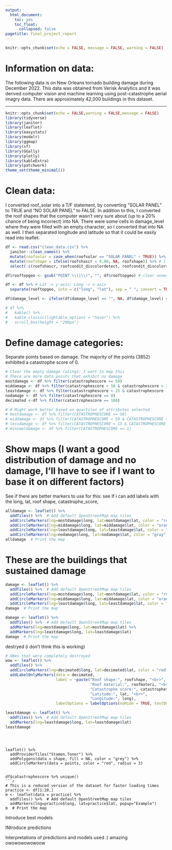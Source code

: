 ```yaml
---
output: 
  html_document:
    toc: yes
    toc_float:
      collapsed: false
pagetitle: final_project_report
---
```


```r
knitr::opts_chunk$set(echo = FALSE, message = FALSE, warning = FALSE)
```

# Information on data:
The following data is on New Orleans tornado building damage during December 2022. This data was obtained from Verisk Analytics and it was derived computer vision and machine learning using post-catastrophe aerial imagry data. There are approximately 42,000 buildings in this dataset. 

---

```r
knitr::opts_chunk$set(echo = FALSE,warning = FALSE,message = FALSE)
library(tidyverse)
library(janitor)
library(leaflet)
library(easystats)
library(modelr)
library(ggmap)
library(sf)
library(GGally)
library(plotly)
library(kableExtra)
library(patchwork)
theme_set(theme_minimal())
```

# Clean data:

I converted roof_solar into a T/F statement, by converting "SOLAR PANEL" to TRUE and "NO SOLAR PANEL" to FALSE. In addition to this, I converted the roof shapes that the computer wasn't very sure about (up to a 20% chance of being incorrect) into NA. There were some cells in damage_level where they were filled with an empty character, so I converted that into NA as well. I then separated longitude and latitude so that it could be easily read into leaflet. 

```r
df <- read.csv("clean_data.csv") %>% 
  janitor::clean_names() %>% 
  mutate(roofsolar = case_when(roofsolar == "SOLAR PANEL" ~ TRUE)) %>% # This column was just "yes" or "no"
  mutate(roofshape = ifelse(roofshascr < 0.80, NA, roofshape)) %>% # I only want to include roofshapes that the computer was highly confident about
  select(-c(roofshascr, roofcondit_discolordetect, roofcondit_discolorscore, roofcondit_discolorpercen, trampscr, roofcondit_tarppercen))

df$rooftopgeo <- gsub("POINT \\(|\\)", "", df$rooftopgeo) # clear unnecessary words to obtain long and lat

df <- df %>% # Lat -> y-axis; Long -> x-axis
  separate(rooftopgeo, into = c("long", "lat"), sep = " ", convert = TRUE)

df$damage_level <- ifelse(df$damage_level == "", NA, df$damage_level) # Turn blank observations into NA
```

```r
# df %>%
#   kable() %>%
#   kable_classic(lightable_options = "hover") %>%
#   scroll_box(height = "200px")
```


# Define damage categories: 

Separate points based on damage. The majority of the points (3852) exhibited a catastrophe score of 0.

```r
# Clear the empty damage ratings: I want to map this 
# There are more data points that exhibit no damage
mostdamage <- df %>% filter(catastrophescore >= 50)
middamage <- df %>% filter(catastrophescore < 50 & catastrophescore > 25)
leastdamage <- df %>% filter(catastrophescore < 25 & catastrophescore != 0)
nodamage <- df %>% filter(catastrophescore == 0)
decimated <-df %>% filter(catastrophescore == 100)

# # Might work better based on quartiles of attributes selected
# mostdamage <- df %>% filter(CATASTROPHESCORE >= 50)
# middamage <- df %>% filter(CATASTROPHESCORE < 50 & CATASTROPHESCORE >= 15)
# lessdamage <- df %>% filter(CATASTROPHESCORE < 15 & CATASTROPHESCORE >= 2)
# minimaldamage <- df %>% filter(CATASTROPHESCORE == 1)

```

# Show maps (I want a good distribution of damage and no damage, I'll have to see if I want to base it on different factors)

See if there are better markers to use for this: see If i can add labels with the long, lat, roof shape, catastrophe_score,
```r
alldamage <- leaflet() %>%
  addTiles() %>%  # Add default OpenStreetMap map tiles
  addCircleMarkers(lng=mostdamage$long, lat=mostdamage$lat, color = "red", radius = 2) %>%
  addCircleMarkers(lng=middamage$long, lat=middamage$lat, color = "orange", radius = 2) %>%
  addCircleMarkers(lng=leastdamage$long, lat=leastdamage$lat, color = "blue", radius = 2) %>%
  addCircleMarkers(lng=nodamage$long, lat=nodamage$lat, color = "gray", radius = .5)
alldamage  # Print the map
```
# These are the buildings that sustained damage

```r
damage <- leaflet() %>%
  addTiles() %>%  # Add default OpenStreetMap map tiles
  addCircleMarkers(lng=mostdamage$long, lat=mostdamage$lat, color = "red", radius = 2) %>% 
  addCircleMarkers(lng=middamage$long, lat=middamage$lat, color = "orange", radius = 2) %>% 
  addCircleMarkers(lng=leastdamage$long, lat=leastdamage$lat, color = "blue", radius = 2)
damage  # Print the map

damage <- leaflet() %>%
  addTiles() %>%  # Add default OpenStreetMap map tiles
  addMarkers(lng=mostdamage$long, lat=mostdamage$lat) %>%
  addMarkers(lng=leastdamage$long, lat=leastdamage$lat)
damage  # Print the map
```
destryed (i don't think this is working)
```r
# ONes that were completely destroyed
wow <- leaflet() %>%
  addTiles() %>%  
  addCircleMarkers(lng=decimated$long, lat=decimated$lat, color = "red", radius = 2) %>% 
  addLabelOnlyMarkers(data = decimated,
                      label = ~paste("Roof shape:", roofshape, "<br>",
                                     "Roof material:", roofmateri, "<br>",
                                     "Catastrophe score:", catastrophescore, "<br>",
                                     "Latitude:", lat, "<br>",
                                     "Longitude:", long),
                      labelOptions = labelOptions(noHide = TRUE, textOnly = FALSE, direction = "auto"))

```



```r
leastdamage <- leaflet() %>%
  addTiles() %>%  # Add default OpenStreetMap map tiles
  addMarkers(lng=leastdamage$long, lat=leastdamage$lat)
leastdamage

```

```



leaflet() %>% 
  addProviderTiles("Stamen.Toner") %>% 
  addPolygons(data = shape, fill = NA, color = "grey") %>% 
  addCircleMarkers(data = points, color = "red", radius = 3)


df$catastrophescore %>% unique()
```r
# This is a reduced version of the dataset for faster loading times
practice <- df[1:20,]
m <- leaflet(data = practice) %>%
  addTiles() %>%  # Add default OpenStreetMap map tiles
  addMarkers(lng=practice$long, lat=practice$lat, popup="Example")
m  # Print the map

```

Introduce best models




INtroduce predictions


Interpretations of predictions and models used :) amazing owowowowowoow
